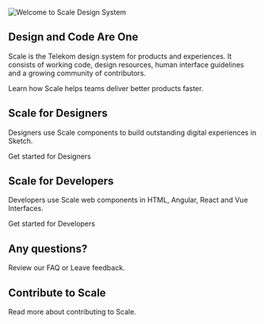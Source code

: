 
<Meta title="Scale Design System" />

![Welcome to Scale Design System](assets/Welcome-scale-design-system.png)

## Design and Code Are One

Scale is the Telekom design system for products and experiences. It consists of working code, design resources, human interface guidelines and a growing community of contributors.

<LinkTo kind="getting-started-about-scale">
  Learn how Scale helps teams deliver better products faster.
</LinkTo>

## Scale for Designers

Designers use Scale components to build outstanding digital experiences in Sketch.

<LinkTo kind="getting-started-scale-for-designers">
  Get started for Designers
</LinkTo>

## Scale for Developers

Developers use Scale web components in HTML, Angular, React and Vue Interfaces.

<LinkTo kind="getting-started-scale-for-developers">
  Get started for Developers
</LinkTo>

## Any questions?

Review our <LinkTo kind="getting-started-faq">FAQ</LinkTo> or <LinkTo kind="community-your-feedback">Leave feedback.</LinkTo>

## Contribute to Scale

Read more about <LinkTo kind="community-contributing-to-scale">contributing to Scale.</LinkTo>
